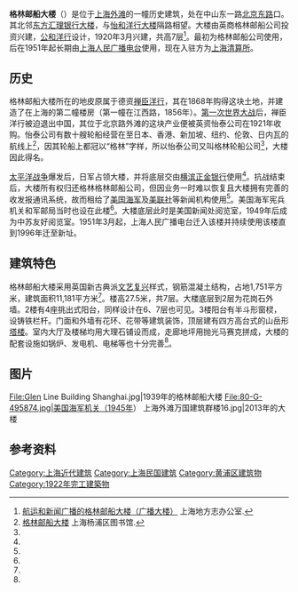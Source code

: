 {{Infobox Modern Building
|image             = Glen Line Building The Bund.JPG
|caption           = 格林邮船大楼
|name              = 格林邮船大楼
|location_town     = [[上海市|上海市]][[黄浦区|黄浦区]][[北京东路_(上海)|北京东路]]2号
|owner             = [[上海清算所|上海清算所]]
|architect         = [[公和洋行|公和洋行]]
|client            = 
|construction_start_date= 1920年
|completion_date   = 
|cost              = 
|style             = 英国新古典[[文艺复兴建筑|文艺复兴]]
}}
{{文物保护单位
|级别 = 全国
|名称 = 上海外滩建筑群<br /><small>格林邮船大楼</small>
|图片 = 
|所在 = [[上海市|上海市]][[黄浦区|黄浦区]]
|坐标 = 
|分类 = 近现代重要史迹及代表性建筑
|时代 = 1922年
|编号 = 4-220
|登录 = 1996年
}}
'''格林邮船大楼'''（{{Lang-en|'''Glen Line Building'''}}）是位于[[上海|上海]][[外滩|外滩]]的一幢历史建筑，处在中山东一路[[北京东路_(上海)|北京东路]]口。其北邻[[上海东方汇理银行大楼|东方汇理银行大楼]]，与[[怡和洋行大楼_(外滩)|怡和洋行大楼]]隔路相望。大楼由英商格林邮船公司投资兴建，[[公和洋行|公和洋行]]设计，1920年3月兴建，共高7层<ref name="dd">[http://shtong.gov.cn/newsite/node2/node71994/node81772/node81774/node81784/userobject1ai108932.html 航运和新闻广播的格林邮船大楼（广播大楼）] {{Wayback|url=http://shtong.gov.cn/newsite/node2/node71994/node81772/node81774/node81784/userobject1ai108932.html |date=20200927105828 }} 上海地方志办公室.</ref>。最初为格林邮船公司使用，后在1951年起长期由[[上海人民广播电台|上海人民广播电台]]使用，现在入驻方为[[上海清算所|上海清算所]]。

==历史==
格林邮船大楼所在的地皮原属于德资[[禅臣洋行|禅臣洋行]]，其在1868年购得这块土地，并建造了在上海的第二幢楼房（第一幢在江西路，1856年）。[[第一次世界大战|第一次世界大战]]后，禅臣洋行被迫退出中国，其位于北京路外滩的这块产业便被英资怡泰公司在1921年收购。怡泰公司有数十艘轮船经营在至日本、香港、新加坡、纽约、伦敦、日内瓦的航线上<ref name="cc">[http://www.yplib.org.cn/structure/jdsh/bnsz/dg_82768_1.htm 格林邮船大楼] {{Wayback|url=http://www.yplib.org.cn/structure/jdsh/bnsz/dg_82768_1.htm |date=20141113005910 }} 上海杨浦区图书馆.</ref>，因其轮船上都冠以“格林”字样，所以怡泰公司又叫格林轮船公司<ref name="dd"/>，大楼因此得名。

[[太平洋战争|太平洋战争]]爆发后，日军占领大楼，并将底层交由[[横滨正金银行|横滨正金银行]]使用<ref name="dd"/>。抗战结束后，大楼所有权归还格林格林邮船公司，但因业务一时难以恢复且大楼拥有完善的收发报通讯系统，故而租给了[[美国海军|美国海军]]及[[美联社|美联社]]等新闻机构使用<ref name="cc"/>。美国海军宪兵机关和军邮局当时也设在此楼<ref name="cc"/>。大楼底层此时是美国新闻处阅览室，1949年后成为中苏友好阅览室。1951年3月起，上海人民广播电台迁入该楼并持续使用该楼直到1996年迁至新址。

==建筑特色==
格林邮船大楼采用英国新古典派[[文艺复兴建筑|文艺复兴]]样式，钢筋混凝土结构，占地1,751平方米，建筑面积11,181平方米<ref name="dd"/>。楼高27.5米，共7层。大楼底层到2层为花岗石外墙。2楼有4座挑出式阳台，同样设计在6、7层也可见。3楼阳台有半斗形窗棂，设铸铁栏杆。门面和外墙有花环、花带等建筑装饰，顶层建有四方高台式的山岳形[[塔楼|塔楼]]。室内大厅及楼梯均用大理石铺设而成，走廊地坪用抛光马赛克拼成，大楼的配套设施如锅炉、发电机、电梯等也十分完善<ref name="cc"/>。

==图片==
<gallery>
File:Glen Line Building Shanghai.jpg|1939年的格林邮船大楼
File:80-G-495874.jpg|美国海军机关（1945年）
上海外滩万国建筑群楼16.jpg|2013年的大楼
</gallery>

==参考资料==
{{reflist}}

{{上海外滩建筑群}}
{{上海市第二批优秀历史建筑}}

[[Category:上海近代建筑|Category:上海近代建筑]]
[[Category:上海民国建筑|Category:上海民国建筑]]
[[Category:黄浦区建筑物|Category:黄浦区建筑物]]
[[Category:1922年完工建築物|Category:1922年完工建築物]]